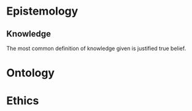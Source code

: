 # Epistemology
## Knowledge

The most common definition of knowledge given is justified true belief. 

# Ontology

# Ethics